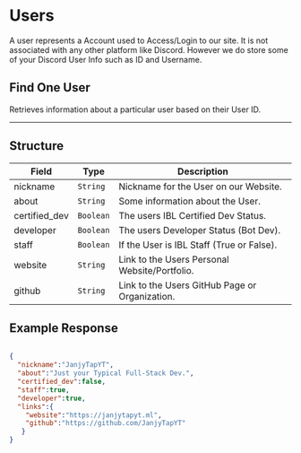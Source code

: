 
# Users

A user represents a Account used to Access/Login to our site. 
It is not associated with any other platform like Discord.
However we do store some of your Discord User Info such as ID and Username.

## Find One User

<HTTPHeader type="GET" path="user/:user_id" />

Retrieves information about a particular user based on their User ID.

---

## Structure

| Field     | Type        | Description                                                                                         |
| --------- | ----------- | --------------------------------------------------------------------------------------------------- |
| nickname  | `String`    | Nickname for the User on our Website.                                                               |
| about     | `String`    | Some information about the User.                                                                    |
| certified_dev | `Boolean` | The users IBL Certified Dev Status.                                                               |
| developer | `Boolean`    | The users Developer Status (Bot Dev).                                                              |
| staff     | `Boolean`    | If the User is IBL Staff (True or False).                                                          |
| website   | `String`     | Link to the Users Personal Website/Portfolio.                                                      |
| github     | `String`    | Link to the Users GitHub Page or Organization.                                                     |

## Example Response

```json

{
  "nickname":"JanjyTapYT",
  "about":"Just your Typical Full-Stack Dev.",
  "certified_dev":false,
  "staff":true,
  "developer":true,
  "links":{
    "website":"https://janjytapyt.ml",
    "github":"https://github.com/JanjyTapYT"
   }
}

```
